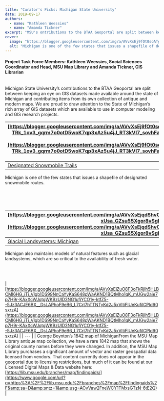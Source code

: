 ```yaml
---
title: "Curator's Picks: Michigan State University"
date: 2019-09-17
authors:
  - name: "Kathleen Weessies"
  - name: "Amanda Tickner"
excerpt: "MSU's ontributions to the BTAA Geoportal are split between keeping an eye on GIS datasets made available around the state of Michigan and contributing items from its own collection of antique and modern maps."
cover:
  image: "https://blogger.googleusercontent.com/img/a/AVvXsEj9fOt0soATgOmgd4_YrIp4RoP9zVBE1Cf7bXRUsaAq7X7TxyUMj_1QeKmTaWYNjV_POJ6Xg-TRk_1ov3_gqrm7o0otD5woK7qp3xAz5u4jJ_RT3kVI7_sovhFaf3-UT_oqWc4YqvDd1LWNACAbqvxeuHlimKGXHw6x81jd4GI3goNYgih5uoPrpDh-OA=w408-h347"
  alt: "Michigan is one of the few states that issues a shapefile of designated snowmobile routes."
---
```




#### Project Task Force Members: Kathleen Weessies, Social Sciences Coordinator and Head, MSU Map Library and Amanda Tickner, GIS Librarian

<br/>Michigan State University’s contributions to the BTAA Geoportal are split between keeping an eye on GIS datasets made available around the state of Michigan and contributing items from its own collection of antique and modern maps. We are proud to draw attention to the State of Michigan’s rich array of GIS datasets which are available to use in computer modeling and GIS research projects.




| [https://blogger.googleusercontent.com/img/a/AVvXsEj9fOt0soATgOmgd4_YrIp4RoP9zVBE1Cf7bXRUsaAq7X7TxyUMj_1QeKmTaWYNjV_POJ6Xg-TRk_1ov3_gqrm7o0otD5woK7qp3xAz5u4jJ_RT3kVI7_sovhFaf3-UT_oqWc4YqvDd1LWNACAbqvxeuHlimKGXHw6x81jd4GI3goNYgih5uoPrpDh-OA](https://blogger.googleusercontent.com/img/a/AVvXsEj9fOt0soATgOmgd4_YrIp4RoP9zVBE1Cf7bXRUsaAq7X7TxyUMj_1QeKmTaWYNjV_POJ6Xg-TRk_1ov3_gqrm7o0otD5woK7qp3xAz5u4jJ_RT3kVI7_sovhFaf3-UT_oqWc4YqvDd1LWNACAbqvxeuHlimKGXHw6x81jd4GI3goNYgih5uoPrpDh-OA) |
| --- |
| [Designated Snowmobile Trails](https://www.google.com/url?q=https%3A%2F%2Fgeo.btaa.org%2Fcatalog%2F199bafe52ba34455bcf3404d45228a6c_9&amp;sa=D&amp;sntz=1&amp;usg=AOvVaw1EYUV0gmdxlKWWF2WMiFm6) |


Michigan is one of the few states that issues a shapefile of designated snowmobile routes.

<br/><br/><br/>

| [https://blogger.googleusercontent.com/img/a/AVvXsEjqdShvO3V0YJWvFGlTzd80qxKuFbY0KFa9rGtrRbEWChBF2Zgl0Y5L8nfqLlnhiSND_blT_hmvxyJlulQeThutNNS7ZrgDIR5IF23Sn-xUsa_GZsu55Xgor8vSgllNo5OY2b2YIp0_F-GEcF8exuNq3LOlBs9Wj_leEJiw6Pvu46CXCnIlSa39g9H6Tw](https://blogger.googleusercontent.com/img/a/AVvXsEjqdShvO3V0YJWvFGlTzd80qxKuFbY0KFa9rGtrRbEWChBF2Zgl0Y5L8nfqLlnhiSND_blT_hmvxyJlulQeThutNNS7ZrgDIR5IF23Sn-xUsa_GZsu55Xgor8vSgllNo5OY2b2YIp0_F-GEcF8exuNq3LOlBs9Wj_leEJiw6Pvu46CXCnIlSa39g9H6Tw) |
| --- |
| [Glacial Landsystems: Michigan](https://www.google.com/url?q=https%3A%2F%2Fgeo.btaa.org%2Fcatalog%2Fac37ebcd6f4e41908536c896992cc59b_9&amp;sa=D&amp;sntz=1&amp;usg=AOvVaw3Xe8I63LMiGhbdh_kTONkQ) |
Michigan also maintains models of natural features such as glacial landsystems, which are so critical to the availability of fresh water.

<br/><br/><br/>
| [https://blogger.googleusercontent.com/img/a/AVvXsEjZuO8F3oFkRjIh5HLBCMl6HG_iTi_Vlgb1DS99NnCaYvKaS648pWaAKND1BQtMho1qK_mUGw2aie7p7H9r-KAxXcWJqtgWK9zUID3NG1ufjYCO1y-ktfZ5--5Jz3ACJE6BX__DsLAPhoF9eB6_L7Crt7hTTNTyKd2J5xVltiFIUeKufilCPld90sxrzA](https://blogger.googleusercontent.com/img/a/AVvXsEjZuO8F3oFkRjIh5HLBCMl6HG_iTi_Vlgb1DS99NnCaYvKaS648pWaAKND1BQtMho1qK_mUGw2aie7p7H9r-KAxXcWJqtgWK9zUID3NG1ufjYCO1y-ktfZ5--5Jz3ACJE6BX__DsLAPhoF9eB6_L7Crt7hTTNTyKd2J5xVltiFIUeKufilCPld90sxrzA) |
| --- |
| [George Boynton’s 1842 map of Michigan](https://www.google.com/url?q=https%3A%2F%2Fgeo.btaa.org%2Fcatalog%2Fc3b5edad-b329-426e-88ed-b48c916898e9&amp;sa=D&amp;sntz=1&amp;usg=AOvVaw2XmjUonYk6yG7j1tJtNHyE)From the MSU Map Library antique map collection, we have a rare 1842 map that shows the original county names before they were changed. In addition, the MSU Map Library purchases a significant amount of vector and raster geospatial data licensed from vendors. That content currently does not appear in the geoportal due to licensing restrictions, but much of it can be found at our Licensed Digital Maps &amp; Data website here: [https://lib.msu.edu/branches/map/findingaids/](https://www.google.com/url?q=https%3A%2F%2Flib.msu.edu%2Fbranches%2Fmap%2Ffindingaids%2F&amp;sa=D&amp;sntz=1&amp;usg=AOvVaw2FneWCY1TMxsGTzN-6tE2Q) |
<br/><br/><br/><br/><br/>

<br/><br/>
